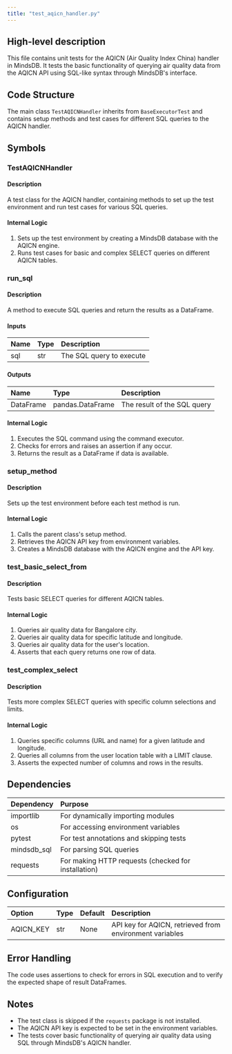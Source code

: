 ```yaml
---
title: "test_aqicn_handler.py"
---
```


## High-level description
This file contains unit tests for the AQICN (Air Quality Index China) handler in MindsDB. It tests the basic functionality of querying air quality data from the AQICN API using SQL-like syntax through MindsDB's interface.

## Code Structure
The main class `TestAQICNHandler` inherits from `BaseExecutorTest` and contains setup methods and test cases for different SQL queries to the AQICN handler.

## Symbols

### TestAQICNHandler
#### Description
A test class for the AQICN handler, containing methods to set up the test environment and run test cases for various SQL queries.

#### Internal Logic
1. Sets up the test environment by creating a MindsDB database with the AQICN engine.
2. Runs test cases for basic and complex SELECT queries on different AQICN tables.

### run_sql
#### Description
A method to execute SQL queries and return the results as a DataFrame.

#### Inputs
| Name | Type | Description |
|:-----|:-----|:------------|
| sql | str | The SQL query to execute |

#### Outputs
| Name | Type | Description |
|:-----|:-----|:------------|
| DataFrame | pandas.DataFrame | The result of the SQL query |

#### Internal Logic
1. Executes the SQL command using the command executor.
2. Checks for errors and raises an assertion if any occur.
3. Returns the result as a DataFrame if data is available.

### setup_method
#### Description
Sets up the test environment before each test method is run.

#### Internal Logic
1. Calls the parent class's setup method.
2. Retrieves the AQICN API key from environment variables.
3. Creates a MindsDB database with the AQICN engine and the API key.

### test_basic_select_from
#### Description
Tests basic SELECT queries for different AQICN tables.

#### Internal Logic
1. Queries air quality data for Bangalore city.
2. Queries air quality data for specific latitude and longitude.
3. Queries air quality data for the user's location.
4. Asserts that each query returns one row of data.

### test_complex_select
#### Description
Tests more complex SELECT queries with specific column selections and limits.

#### Internal Logic
1. Queries specific columns (URL and name) for a given latitude and longitude.
2. Queries all columns from the user location table with a LIMIT clause.
3. Asserts the expected number of columns and rows in the results.

## Dependencies
| Dependency | Purpose |
|:-----------|:--------|
| importlib | For dynamically importing modules |
| os | For accessing environment variables |
| pytest | For test annotations and skipping tests |
| mindsdb_sql | For parsing SQL queries |
| requests | For making HTTP requests (checked for installation) |

## Configuration
| Option | Type | Default | Description |
|:-------|:-----|:--------|:------------|
| AQICN_KEY | str | None | API key for AQICN, retrieved from environment variables |

## Error Handling
The code uses assertions to check for errors in SQL execution and to verify the expected shape of result DataFrames.

## Notes
- The test class is skipped if the `requests` package is not installed.
- The AQICN API key is expected to be set in the environment variables.
- The tests cover basic functionality of querying air quality data using SQL through MindsDB's AQICN handler.